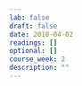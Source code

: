 ```yaml
---
lab: false
draft: false
date: 2018-04-02
readings: []
optional: []
course_week: 2
description: ""
---
```

